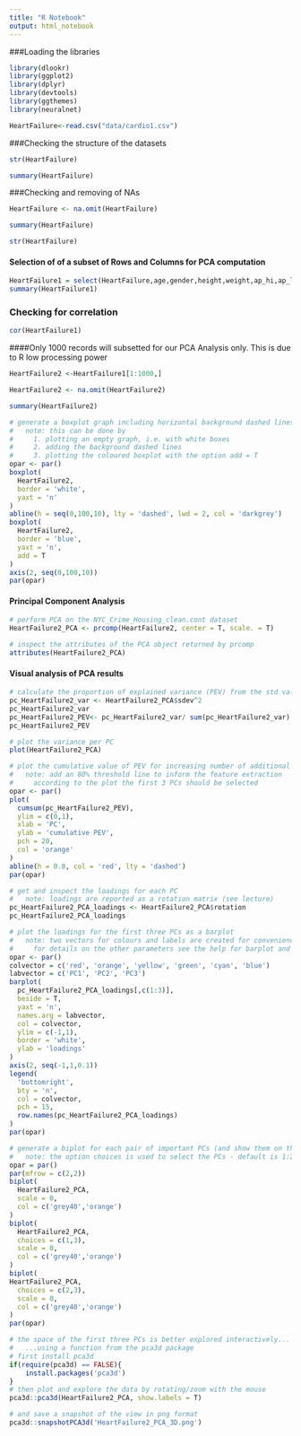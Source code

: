 ---
title: "R Notebook"
output: html_notebook
---

###Loading the libraries
```{r}
library(dlookr)
library(ggplot2)
library(dplyr)
library(devtools)
library(ggthemes)
library(neuralnet)
```


```{r}
HeartFailure<-read.csv("data/cardio1.csv")
```

###Checking the structure of the datasets
```{r}
str(HeartFailure)

summary(HeartFailure)
```

###Checking and removing of NAs
```{r}
HeartFailure <- na.omit(HeartFailure)

summary(HeartFailure)

str(HeartFailure)
```


#### Selection of of a subset of Rows and Columns for PCA computation

```{r}
HeartFailure1 = select(HeartFailure,age,gender,height,weight,ap_hi,ap_lo,cholesterol,gluc,smoke,alco,active,cardio,bmi)
summary(HeartFailure1)

```

### Checking for correlation
```{r}
cor(HeartFailure1)
```

####Only 1000 records will subsetted for our PCA Analysis only. This is due to R low processing power
```{r}
HeartFailure2 <-HeartFailure1[1:1000,]

HeartFailure2 <- na.omit(HeartFailure2)

summary(HeartFailure2)
```

```{r}
# generate a boxplot graph including horizontal background dashed lines
#   note: this can be done by
#     1. plotting an empty graph, i.e. with white boxes
#     2. adding the background dashed lines
#     3. plotting the coloured boxplot with the option add = T
opar <- par()
boxplot(
  HeartFailure2,
  border = 'white',
  yaxt = 'n'
)
abline(h = seq(0,100,10), lty = 'dashed', lwd = 2, col = 'darkgrey')
boxplot(
  HeartFailure2,
  border = 'blue',
  yaxt = 'n',
  add = T
)
axis(2, seq(0,100,10))
par(opar)
```

####  Principal Component Analysis

```{r}
# perform PCA on the NYC_Crime_Housing_clean.cont dataset
HeartFailure2_PCA <- prcomp(HeartFailure2, center = T, scale. = T)

# inspect the attributes of the PCA object returned by prcomp
attributes(HeartFailure2_PCA)
```


#### Visual analysis of PCA results
```{r}
# calculate the proportion of explained variance (PEV) from the std values
pc_HeartFailure2_var <- HeartFailure2_PCA$sdev^2
pc_HeartFailure2_var
pc_HeartFailure2_PEV<- pc_HeartFailure2_var/ sum(pc_HeartFailure2_var)
pc_HeartFailure2_PEV

# plot the variance per PC
plot(HeartFailure2_PCA)

# plot the cumulative value of PEV for increasing number of additional PCs
#   note: add an 80% threshold line to inform the feature extraction
#     according to the plot the first 3 PCs should be selected
opar <- par()
plot(
  cumsum(pc_HeartFailure2_PEV),
  ylim = c(0,1),
  xlab = 'PC',
  ylab = 'cumulative PEV',
  pch = 20,
  col = 'orange'
)
abline(h = 0.8, col = 'red', lty = 'dashed')
par(opar)

# get and inspect the loadings for each PC
#   note: loadings are reported as a rotation matrix (see lecture)
pc_HeartFailure2_PCA_loadings <- HeartFailure2_PCA$rotation
pc_HeartFailure2_PCA_loadings

# plot the loadings for the first three PCs as a barplot
#   note: two vectors for colours and labels are created for convenience
#     for details on the other parameters see the help for barplot and legend
opar <- par()
colvector = c('red', 'orange', 'yellow', 'green', 'cyan', 'blue')
labvector = c('PC1', 'PC2', 'PC3')
barplot(
  pc_HeartFailure2_PCA_loadings[,c(1:3)],
  beside = T,
  yaxt = 'n',
  names.arg = labvector,
  col = colvector,
  ylim = c(-1,1),
  border = 'white',
  ylab = 'loadings'
)
axis(2, seq(-1,1,0.1))
legend(
  'bottomright',
  bty = 'n',
  col = colvector,
  pch = 15,
  row.names(pc_HeartFailure2_PCA_loadings)
)
par(opar)
```



```{r}
# generate a biplot for each pair of important PCs (and show them on the same page)
#   note: the option choices is used to select the PCs - default is 1:2
opar = par()
par(mfrow = c(2,2))
biplot(
  HeartFailure2_PCA,
  scale = 0,
  col = c('grey40','orange')
)
biplot(
  HeartFailure2_PCA,
  choices = c(1,3),
  scale = 0,
  col = c('grey40','orange')
)
biplot(
HeartFailure2_PCA,
  choices = c(2,3),
  scale = 0,
  col = c('grey40','orange')
)
par(opar)

# the space of the first three PCs is better explored interactively...
#   ...using a function from the pca3d package
# first install pca3d
if(require(pca3d) == FALSE){
    install.packages('pca3d')
}
# then plot and explore the data by rotating/zoom with the mouse
pca3d::pca3d(HeartFailure2_PCA, show.labels = T)

# and save a snapshot of the view in png format
pca3d::snapshotPCA3d('HeartFailure2_PCA_3D.png')

```


